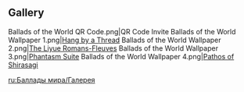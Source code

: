 {{EventTabs|story=1}}

==Gallery==
<gallery>
Ballads of the World QR Code.png|QR Code Invite
Ballads of the World Wallpaper 1.png|[[Hang by a Thread]]
Ballads of the World Wallpaper 2.png|[[The Liyue Romans-Fleuves]]
Ballads of the World Wallpaper 3.png|[[Phantasm Suite]]
Ballads of the World Wallpaper 4.png|[[Pathos of Shirasagi]]
</gallery>

[[ru:Баллады мира/Галерея]]